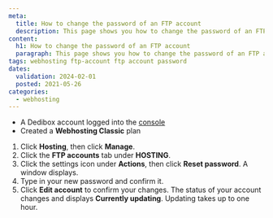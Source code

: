 ```yaml
---
meta:
  title: How to change the password of an FTP account 
  description: This page shows you how to change the password of an FTP account 
content:
  h1: How to change the password of an FTP account 
  paragraph: This page shows you how to change the password of an FTP account 
tags: webhosting ftp-account ftp account password 
dates:
  validation: 2024-02-01
  posted: 2021-05-26
categories:
  - webhosting
---
```


<Macro id="webhosting-online" />

<Macro id="requirements" />

- A Dedibox account logged into the [console](https://console.online.net)
- Created a **Webhosting Classic** plan

1. Click **Hosting**, then click **Manage**.
2. Click the **FTP accounts** tab under **HOSTING**.
3. Click the settings icon under **Actions**, then click **Reset password**. A window displays.
4. Type in your new password and confirm it.
5. Click **Edit account** to confirm your changes.
    <Message type="note">
      The status of your account changes and displays **Currently updating**. Updating takes up to one hour.
    </Message>


